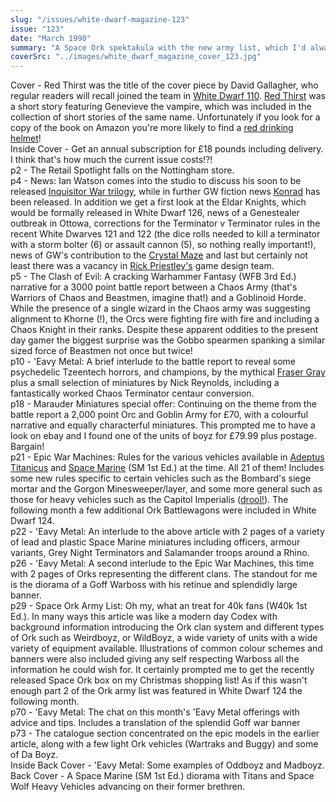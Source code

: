 ```yaml
---
slug: "/issues/white-dwarf-magazine-123"
issue: "123"
date: "March 1990"
summary: "A Space Ork spektakula with the new army list, which I'd always assumed was included in the forthcoming <a href=\"http://boardgamegeek.com/boardgame/142890/waaargh-the-orks\">Waaaargh</a> release, and so subsequently never got round to buying it, d'oh!"
coverSrc: "../images/white_dwarf_magazine_cover_123.jpg"
---
```


Cover - Red Thirst was the title of the cover piece by David Gallagher, who regular readers will recall joined the team in <a href="white-dwarf-110.php">White Dwarf 110</a>. <a href="http://astore.amazon.co.uk/whitelibrary-21/detail/0752209752">Red Thirst</a> was a short story featuring Genevieve the vampire, which was included in the collection of short stories of the same name. Unfortunately if you look for a copy of the book on Amazon you're more likely to find a <a href="http://www.amazon.co.uk/Red-Thirst-Aid-Beer-Helmet/dp/B009YI7EGM/">red drinking helmet</a>!  
Inside Cover - Get an annual subscription for £18 pounds including delivery. I think that's how much the current issue costs!?!  
p2 - The Retail Spotlight falls on the Nottingham store.  
p4 - News: Ian Watson comes into the studio to discuss his soon to be released <a href="http://astore.amazon.co.uk/whitelibrary-21/detail/1844161382"> Inquisitor War trilogy</a>, while in further GW fiction news <a href="http://astore.amazon.co.uk/whitelibrary-21/detail/1841541567">Konrad</a> has been released. In addition we get a first look at the Eldar Knights, which would be formally released in <Link to="/issues/white-dwarf-magazine-126">White Dwarf 126</Link>, news of a Genestealer outbreak in Ottowa, corrections for the Terminator v Terminator rules in the recent White Dwarves <Link to="/issues/white-dwarf-magazine-121">121</Link> and <Link to="/issues/white-dwarf-magazine-122">122</Link> (the dice rolls needed to kill a terminator with a storm bolter (6) or assault cannon (5), so nothing really important!), news of GW's contribution to the <a href="http://en.wikipedia.org/wiki/The_Crystal_Maze">Crystal Maze</a> and last but certainly not least there was a vacancy in <a href="http://en.wikipedia.org/wiki/Rick_Priestley">Rick Priestley's</a> game design team.  
p5 - The Clash of Evil: A cracking Warhammer Fantasy (WFB 3rd Ed.) narrative for a 3000 point battle report between a Chaos Army (that's Warriors of Chaos and Beastmen, imagine that!) and a Goblinoid Horde. While the presence of a single wizard in the Chaos army was suggesting alignment to Khorne (!), the Orcs were fighting fire with fire and including a Chaos Knight in their ranks. Despite these apparent oddities to the present day gamer the biggest surprise was the Gobbo spearmen spanking a similar sized force of Beastmen not once but twice!  
p10 - 'Eavy Metal: A brief interlude to the battle report to reveal some psychedelic Tzeentech horrors, and champions, by the mythical <a href="http://realmofchaos80s.blogspot.fr/2013/09/fifty-shades-of-enamel-hunt-for-fraser.html">Fraser Gray</a> plus a small selection of miniatures by Nick Reynolds, including a fantastically worked Chaos Terminator centaur conversion.  
p18 - Marauder Miniatures special offer: Continuing on the theme from the battle report a 2,000 point Orc and Goblin Army for £70, with a colourful narrative and equally characterful miniatures. This prompted me to have a look on ebay and I found one of the units of boyz for £79.99 plus postage. Bargain!  
p21 - Epic War Machines: Rules for the various vehicles available in <a href="http://boardgamegeek.com/boardgame/4091/adeptus-titanicus">Adeptus Titanicus</a> and <a href="http://boardgamegeek.com/boardgame/4001/space-marine">Space Marine</a> (SM 1st Ed.) at the time. All 21 of them! Includes some new rules specific to certain vehicles such as the Bombard's siege mortar and the Gorgon Minesweeper/layer, and some more general such as those for heavy vehicles such as the Capitol Imperialis (<a href="http://www.belloflostsouls.net/2009/01/apocalypse-scratchbuilding-cautionary.html">drool!</a>). The following month a few additional Ork Battlewagons were included in <Link to="/issues/white-dwarf-magazine-124">White Dwarf 124</Link>.  
p22 - 'Eavy Metal: An interlude to the above article with 2 pages of a variety of lead and plastic Space Marine miniatures including officers, armour variants, Grey Night Terminators and Salamander troops around a Rhino.  
p26 - 'Eavy Metal: A second interlude to the Epic War Machines, this time with 2 pages of Orks representing the different clans. The standout for me is the diorama of a Goff Warboss with his retinue and splendidly large banner.  
p29 - Space Ork Army List: Oh my, what an treat for 40k fans (W40k 1st Ed.). In many ways this article was like a modern day Codex with background information introducing the Ork clan system and different types of Ork such as Weirdboyz, or WildBoyz, a wide variety of units with a wide variety of equipment available. Illustrations of common colour schemes and banners were also included giving any self respecting Warboss all the information he could wish for. It certainly prompted me to get the recently released Space Ork box on my Christmas shopping list! As if this wasn't enough part 2 of the Ork army list was featured in <Link to="/issues/white-dwarf-magazine-124">White Dwarf 124</Link> the following month.  
p70 - 'Eavy Metal: The chat on this month's 'Eavy Metal offerings with advice and tips. Includes a translation of the splendid Goff war banner  
p73 - The catalogue section concentrated on the epic models in the earlier article, along with a few light Ork vehicles (Wartraks and Buggy) and some of Da Boyz.  
Inside Back Cover - 'Eavy Metal: Some examples of Oddboyz and Madboyz.  
Back Cover - A Space Marine (SM 1st Ed.) diorama with Titans and Space Wolf Heavy Vehicles advancing on their former brethren.